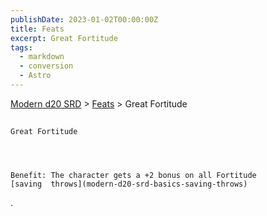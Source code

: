 ```yaml
---
publishDate: 2023-01-02T00:00:00Z
title: Feats
excerpt: Great Fortitude
tags:
  - markdown
  - conversion
  - Astro
---
```


[Modern d20 SRD](/#modernD20) >
[Feats](modern-d20-srd-feats-index) > Great Fortitude

##

    Great Fortitude




    Benefit: The character gets a +2 bonus on all Fortitude
    [saving  throws](modern-d20-srd-basics-saving-throws)
.
